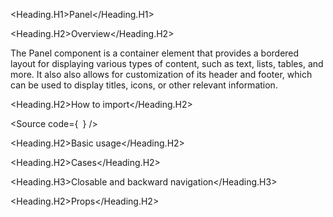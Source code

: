 

<Meta of={Stories} />

<Heading.H1>Panel</Heading.H1>

<Heading.H2>Overview</Heading.H2>

The Panel component is a container element that provides a bordered layout for displaying various types of content, such as text, lists, tables, and more.
It also also allows for customization of its header and footer, which can be used to display titles, icons, or other relevant information.

<Heading.H2>How to import</Heading.H2>

<Source
  code={`
`}
/>

<Heading.H2>Basic usage</Heading.H2>

<Canvas of={Stories.Base} />

<Heading.H2>Cases</Heading.H2>

<Heading.H3>Closable and backward navigation</Heading.H3>

<Canvas of={CaseStories.ClosableBackwardNavigation} />

<Heading.H2>Props</Heading.H2>

<ArgTypes of={Stories} />

